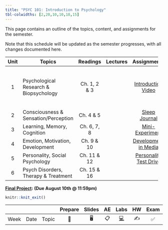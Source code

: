 ```yaml
---
title: "PSYC 101: Introduction to Psychology"
tbl-colwidths: [2,20,10,10,10,15]
---
```


This page contains an outline of the topics, content, and assignments for the semester.

Note that this schedule will be updated as the semester progresses, with all changes documented here.

::: column-screen-inset-right
+---------+----------------------------------------+--------------+----------+----------------------------------------------------+----------------+
| Unit    | Topics                                 | Readings     | Lectures | Assignments                                        | Quiz           |
+:=======:+========================================+:============:+:========:+:==================================================:+:==============:+
| 1       | Psychological Research & Biopsychology | Ch. 1, 2 & 3 |          | [Introduction Video](/assignment/assignment-1)     | Syllabus Quiz  |
|         |                                        |              |          |                                                    |                |
|         |                                        |              |          |                                                    | Content Quiz 1 |
+---------+----------------------------------------+--------------+----------+----------------------------------------------------+----------------+
| 2       | Consciousness & Sensation/Perception   | Ch. 4 & 5    |          | [Sleep Journal](/assignment/assignment-2)          | Content Quiz 2 |
+---------+----------------------------------------+--------------+----------+----------------------------------------------------+----------------+
| 3       | Learning, Memory, Cognition            | Ch. 6, 7, 8  |          | [Mini-Experiment](/assignment/assignment-3)        | Content Quiz 3 |
+---------+----------------------------------------+--------------+----------+----------------------------------------------------+----------------+
| 4       | Emotion, Motivation, Development       | Ch. 9 & 10   |          | [Development in Media](/assignment/assignment-4)   | Content Quiz 4 |
+---------+----------------------------------------+--------------+----------+----------------------------------------------------+----------------+
| 5       | Personality, Social Psychology         | Ch. 11 & 12  |          | [Personality Test Drive](/assignment/assignment-5) | Content Quiz 5 |
+---------+----------------------------------------+--------------+----------+----------------------------------------------------+----------------+
| 6       | Psych Disorders, Therapy & Treatment   | Ch. 15 & 16  |          |                                                    |                |
+---------+----------------------------------------+--------------+----------+----------------------------------------------------+----------------+

[**Final Project**](/assignment/final-project)**: (Due August 10th \@ 11:59pm)**
:::

```r
knitr::knit_exit()
```

|      |      |       | Prepare | Slides | AE  |  Labs  | HW  | Exam | Project |
|------|------|-------|:-------:|:------:|:---:|:------:|:---:|:----:|:-------:|
| Week | Date | Topic |   📖    |   🖥️   | 📋  | [💻]() | ✍️  |  ✅  |   📂    |
